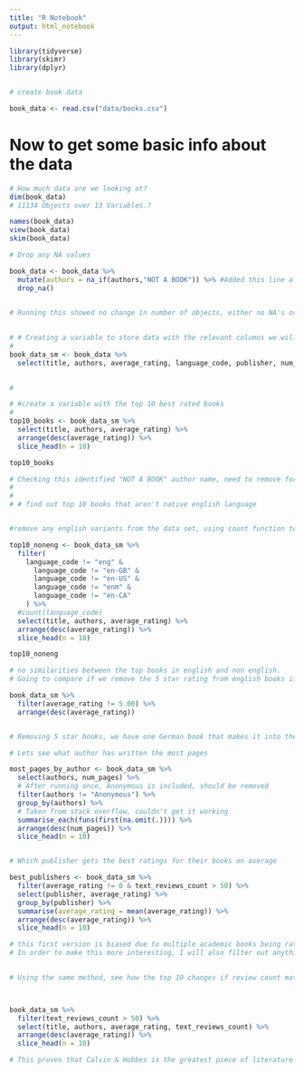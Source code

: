```yaml
---
title: "R Notebook"
output: html_notebook
---
```


```r

library(tidyverse)
library(skimr)
library(dplyr)


# create book data

book_data <- read.csv("data/books.csv")

```

# Now to get some basic info about the data

```r

# How much data are we looking at?
dim(book_data)
# 11134 Objects over 13 Variables.?

names(book_data)
view(book_data)
skim(book_data)

# Drop any NA values

book_data <- book_data %>%
  mutate(authors = na_if(authors,"NOT A BOOK")) %>% #Added this line after running top10 check
  drop_na()
  

# Running this showed no change in number of objects, either no NA's or values are classed differently
  

# # Creating a variable to store data with the relevant columns we will be using
# 
book_data_sm <- book_data %>%
  select(title, authors, average_rating, language_code, publisher, num_pages, text_reviews_count)
  

# 

# #create a variable with the top 10 best rated books
# 
top10_books <- book_data_sm %>%
  select(title, authors, average_rating) %>%
  arrange(desc(average_rating)) %>%
  slice_head(n = 10)

top10_books

# Checking this identified "NOT A BOOK" author name, need to remove for better answer
# 
# 
# # find out top 10 books that aren't native english language 


#remove any english variants from the data set, using count function to check remaining values

top10_noneng <- book_data_sm %>% 
  filter(
    language_code != "eng" & 
      language_code != "en-GB" & 
      language_code != "en-US" & 
      language_code != "enm" & 
      language_code != "en-CA"
    ) %>% 
  #count(language_code)
  select(title, authors, average_rating) %>% 
  arrange(desc(average_rating)) %>% 
  slice_head(n = 10)

top10_noneng

# no similarities between the top books in english and non english. 
# Going to compare if we remove the 5 star rating from english books if we get any non english entries for top 10

book_data_sm %>% 
  filter(average_rating != 5.00) %>% 
  arrange(desc(average_rating))


# Removing 5 star books, we have one German book that makes it into the top 10

# Lets see what author has written the most pages

most_pages_by_author <- book_data_sm %>% 
  select(authors, num_pages) %>% 
  # After running once, Anonymous is included, should be removed
  filter(authors != "Anonymous") %>% 
  group_by(authors) %>% 
  # Taken from stack overflow, couldn't get it working
  summarise_each(funs(first(na.omit(.)))) %>% 
  arrange(desc(num_pages)) %>% 
  slice_head(n = 10)


# Which publisher gets the best ratings for their books on average

best_publishers <- book_data_sm %>%
  filter(average_rating != 0 & text_reviews_count > 50) %>% 
  select(publisher, average_rating) %>%
  group_by(publisher) %>% 
  summarise(average_rating = mean(average_rating)) %>% 
  arrange(desc(average_rating)) %>% 
  slice_head(n = 10)

# this first version is biased due to multiple academic books being rated 5 without any actual ratings. 
# In order to make this more interesting, I will also filter out anything with less than 50 reviews
  

# Using the same method, see how the top 10 changes if review count matters



book_data_sm %>%
  filter(text_reviews_count > 50) %>% 
  select(title, authors, average_rating, text_reviews_count) %>%
  arrange(desc(average_rating)) %>%
  slice_head(n = 10)

# This proves that Calvin & Hobbes is the greatest piece of literature ever written. 


```

